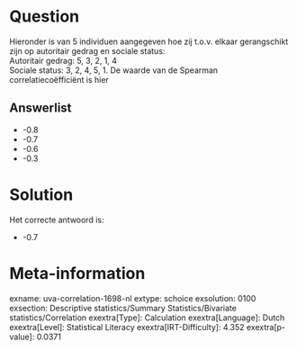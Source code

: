 Question
========

Hieronder is van 5 individuen aangegeven hoe zij t.o.v. elkaar
gerangschikt zijn op autoritair gedrag en sociale status:\
Autoritair gedrag: 5, 3, 2, 1, 4\
Sociale status: 3, 2, 4, 5, 1. De waarde van de Spearman
correlatiecoëfficiënt is hier

Answerlist
----------

* -0.8
* -0.7
* -0.6
* -0.3

Solution
========

Het correcte antwoord is: 

* -0.7

Meta-information
================
exname: uva-correlation-1698-nl
extype: schoice
exsolution: 0100
exsection: Descriptive statistics/Summary Statistics/Bivariate statistics/Correlation
exextra[Type]: Calculation
exextra[Language]: Dutch
exextra[Level]: Statistical Literacy
exextra[IRT-Difficulty]: 4.352
exextra[p-value]: 0.0371
